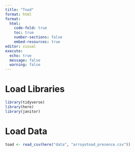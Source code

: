 ```yaml
---
title: "Toad"
format: html
format: 
  html:
    code-fold: true 
    toc: true
    number-sections: false
    embed-resources: true
editor: visual
execute:
  echo: true
  message: false
  warning: false
---
```


::: panel-tabset
# Load Libraries
```r
library(tidyverse)
library(here)
library(janitor)

```

# Load Data
```r
toad <- read_csv(here("data", "arroyotoad_presence.csv"))
```

::: 
